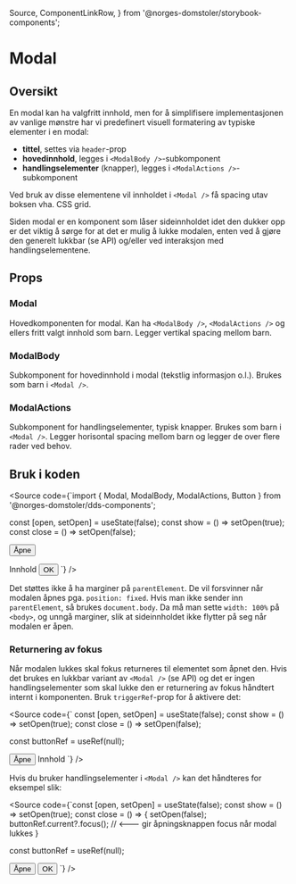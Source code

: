   Source,
  ComponentLinkRow,
} from '@norges-domstoler/storybook-components';

<Meta of={ModalStories} />

# Modal

<ComponentLinkRow
  docsHref="https://design.domstol.no/987b33f71/p/257775-modal/b/8773a7"
  figmaHref="https://www.figma.com/file/ewqSDmkgqDQ5PyOsRp4V5b/?node-id=3767%3A95031"
  githubHref="https://github.com/domstolene/designsystem/tree/main/packages/components/src/components/Modal"
/>

## Oversikt

En modal kan ha valgfritt innhold, men for å simplifisere implementasjonen av vanlige mønstre har vi predefinert visuell formatering av typiske elementer i en modal:

- **tittel**, settes via `header`-prop
- **hovedinnhold**, legges i `<ModalBody />`-subkomponent
- **handlingselementer** (knapper), legges i `<ModalActions />`-subkomponent

Ved bruk av disse elementene vil innholdet i `<Modal />` få spacing utav boksen vha. CSS grid.

Siden modal er en komponent som låser sideinnholdet idet den dukker opp er det viktig å sørge for at det er mulig å lukke modalen, enten ved å gjøre den generelt lukkbar (se API) og/eller ved interaksjon med handlingselementene.

## Props

### Modal

Hovedkomponenten for modal. Kan ha `<ModalBody />`, `<ModalActions />` og ellers fritt valgt innhold som barn. Legger vertikal spacing mellom barn.

<Canvas of={ModalStories.Default} sourceState="shown" />
<Controls of={ModalStories.Default} />

### ModalBody

Subkomponent for hovedinnhold i modal (tekstlig informasjon o.l.). Brukes som barn i `<Modal />`.

<ArgTypes of={ModalBody} />

### ModalActions

Subkomponent for handlingselementer, typisk knapper. Brukes som barn i `<Modal />`. Legger horisontal spacing mellom barn og legger de over flere rader ved behov.

## Bruk i koden

<Source
  code={`import { Modal, ModalBody, ModalActions, Button } from '@norges-domstoler/dds-components';

const [open, setOpen] = useState(false);
const show = () => setOpen(true);
const close = () => setOpen(false);

<Button onClick={show}>Åpne</Button>

<Modal header="Tittel" isOpen={open} onClose={close}>
  <ModalBody>Innhold</ModalBody>
  <ModalActions>
    <Button onClick={close}>OK</Button>
  </ModalActions>
</Modal>
`} />

Det støttes ikke å ha marginer på `parentElement`.
De vil forsvinner når modalen åpnes pga. `position: fixed`.
Hvis man ikke sender inn `parentElement`, så brukes `document.body`.
Da må man sette `width: 100%` på `<body>`, og unngå marginer, slik at sideinnholdet ikke flytter på seg når modalen er åpen.

### Returnering av fokus

Når modalen lukkes skal fokus returneres til elementet som åpnet den. Hvis det brukes en lukkbar variant av `<Modal />` (se API) og det er ingen handlingselementer som skal lukke den er returnering av fokus håndtert internt i komponenten. Bruk `triggerRef`-prop for å aktivere det:

<Source
  code={`
  const [open, setOpen] = useState(false);
  const show = () => setOpen(true);
  const close = () => setOpen(false);

const buttonRef = useRef(null);

<Button ref={buttonRef} onClick={show}>
  Åpne
</Button>

<Modal isOpen={open} onClose={close} triggerRef={buttonRef}>
  <ModalBody>Innhold</ModalBody>
</Modal>
`} />

Hvis du bruker handlingselementer i `<Modal />` kan det håndteres for eksempel slik:

<Source
  code={`const [open, setOpen] = useState(false);
  const show = () => setOpen(true);
  const close = () => {
  setOpen(false);
  buttonRef.current?.focus(); // <--- gir åpningsknappen focus når modal lukkes
  }

const buttonRef = useRef(null);

<Button ref={buttonRef} onClick={show}>
  Åpne
</Button>

<Modal isOpen={open}>
  <Button onClick={close}>OK</Button>
</Modal>
`} />
